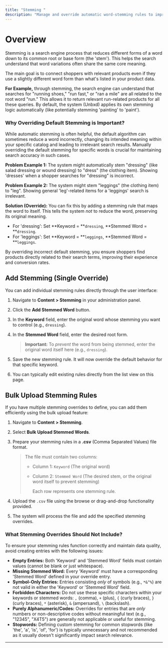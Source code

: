 ```yaml
---
title: "Stemming "
description: "Manage and override automatic word-stemming rules to improve search result accuracy and relevance. "
---
```


# Overview

Stemming is a search engine process that reduces different forms of a word down to its common root or base form (the 'stem'). This helps the search understand that word variations often share the same core meaning.

The main goal is to connect shoppers with relevant products even if they use a slightly different word form than what's listed in your product data.

**For Example,** through stemming, the search engine can understand that searches for "running shoes," "run fast," or "ran a mile" are all related to the root word "run." This allows it to return relevant run-related products for all these queries. By default, the system (Unbxd) applies its own stemming logic automatically (like potentially stemming 'painting' to 'paint').

### **Why Overriding Default Stemming is Important?**

While automatic stemming is often helpful, the default algorithm can sometimes reduce a word incorrectly, changing its intended meaning within your specific catalog and leading to irrelevant search results. Manually overriding the default stemming for specific words is crucial for maintaining search accuracy in such cases.

**Problem Example 1:** The system might automatically stem "dressing" (like salad dressing or wound dressing) to "dress" (the clothing item). Showing 'dresses' when a shopper searches for "dressing" is incorrect.

**Problem Example 2:** The system might stem "leggings" (the clothing item) to "leg". Showing general 'leg'-related items for a 'leggings' search is irrelevant.

**Solution (Override):** You can fix this by adding a stemming rule that maps the word to itself. This tells the system _not_ to reduce the word, preserving its original meaning.

- For 'dressing': Set \*\*Keyword = \*\*`dressing`, \*\*Stemmed Word = \*\*`dressing`.
- For 'leggings': Set \*\*Keyword = \*\*`leggings`, \*\*Stemmed Word = \*\*`leggings`.

By overriding incorrect default stemming, you ensure shoppers find products directly related to their search terms, improving their experience and conversion rates.

## **Add Stemming (Single Override)**

You can add individual stemming rules directly through the user interface:

1. Navigate to **Content \> Stemming** in your administration panel.
2. Click the **Add Stemmed Word** button.
3. In the **Keyword** field, enter the original word whose stemming you want to control (e.g., `dressing`).
4. In the **Stemmed Word** field, enter the desired root form.

   > **Important:** To _prevent_ the word from being stemmed, enter the original word itself here (e.g., `dressing`).
5. Save the new stemming rule. It will now override the default behavior for that specific keyword.
6. You can typically edit existing rules directly from the list view on this page.

## **Bulk Upload Stemming Rules**

If you have multiple stemming overrides to define, you can add them efficiently using the bulk upload feature:

1. Navigate to **Content \> Stemming**.
2. Select **Bulk Upload Stemmed Words**.
3. Prepare your stemming rules in a **.csv** (Comma Separated Values) file format.

   > The file must contain two columns:
   > - Column 1: `Keyword` (The original word)
   > - Column 2: `Stemmed Word` (The desired stem, or the original word itself to prevent stemming)
   >
   >   Each row represents one stemming rule.
4. Upload the `.csv` file using the browse or drag-and-drop functionality provided.
5. The system will process the file and add the specified stemming overrides.

### **What Stemming Overrides Should Not Include?**

To ensure your stemming rules function correctly and maintain data quality, avoid creating entries with the following issues:

- **Empty Entries:** Both 'Keyword' and 'Stemmed Word' fields must contain values (cannot be blank or just whitespace).
- **Missing Stemmed Word:** Every 'Keyword' must have a corresponding 'Stemmed Word' defined in your override entry.
- **Symbol-Only Entries:** Entries consisting _only_ of symbols (e.g., `*&^%`) are not valid in either the 'Keyword' or 'Stemmed Word' field.
- **Forbidden Characters:** Do not use these specific characters within your keywords or stemmed words: `,` (comma), `+` (plus), `{` (curly braces), `}` (curly braces), `*` (asterisk), `&` (ampersand), `\` (backslash).
- **Purely Alphanumeric/Codes:** Overrides for entries that are _only_ numbers or non-descriptive codes without meaningful text (e.g., "12345", "X4T5") are generally not applicable or useful for stemming.
- **Stopwords:** Defining custom stemming for common stopwords (like 'the', 'a', 'is', 'of', 'for') is typically unnecessary and not recommended as it usually doesn't significantly impact search relevance.

---